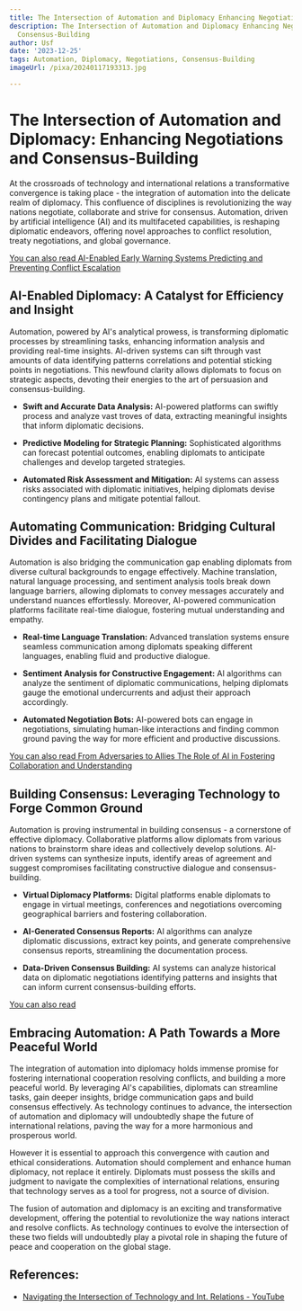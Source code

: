 ```yaml
---
title: The Intersection of Automation and Diplomacy Enhancing Negotiations and Consensus-Building
description: The Intersection of Automation and Diplomacy Enhancing Negotiations and
  Consensus-Building
author: Usf
date: '2023-12-25'
tags: Automation, Diplomacy, Negotiations, Consensus-Building
imageUrl: /pixa/20240117193313.jpg

---
```

# The Intersection  of Automation and Diplomacy: Enhancing Negotiations and Consensus-Building

At the crossroads of  technology and international relations a transformative convergence is taking place - the integration of automation into the delicate realm  of diplomacy. This confluence of disciplines is revolutionizing the  way nations negotiate, collaborate and strive for consensus. Automation, driven by artificial intelligence (AI) and its multifaceted capabilities, is reshaping diplomatic endeavors, offering novel  approaches to conflict resolution, treaty negotiations, and global governance.

[You can also read AI-Enabled  Early Warning Systems Predicting and Preventing Conflict Escalation](AI-Enabled%20Early%20Warning%20Systems%20Predicting%20and%20Preventing%20Conflict%20Escalation)


## AI-Enabled  Diplomacy:  A Catalyst for Efficiency and Insight

Automation,  powered by AI's analytical prowess, is transforming diplomatic processes by streamlining tasks, enhancing information analysis and providing real-time insights. AI-driven systems can sift through vast amounts of  data identifying patterns  correlations  and potential sticking points in  negotiations. This  newfound clarity allows diplomats to focus on strategic aspects, devoting their energies to the art of persuasion and  consensus-building.

* **Swift and Accurate Data  Analysis:** AI-powered platforms can swiftly process  and  analyze vast troves of data, extracting meaningful insights  that inform diplomatic  decisions.

* **Predictive Modeling for Strategic Planning:**  Sophisticated algorithms can forecast  potential outcomes, enabling diplomats to anticipate challenges and develop targeted strategies.

* **Automated Risk Assessment and Mitigation:** AI systems can assess risks associated with diplomatic initiatives, helping diplomats devise contingency plans and mitigate potential fallout.

## Automating  Communication: Bridging Cultural Divides and Facilitating Dialogue

Automation is also bridging  the communication gap enabling diplomats from diverse cultural backgrounds to engage effectively.  Machine translation, natural language processing, and sentiment analysis tools break down language barriers, allowing diplomats to  convey messages accurately and understand nuances effortlessly. Moreover, AI-powered communication  platforms facilitate real-time dialogue, fostering mutual understanding and  empathy.

* **Real-time Language Translation:** Advanced translation  systems ensure seamless communication among diplomats speaking different languages, enabling  fluid and productive dialogue.

* **Sentiment Analysis for Constructive Engagement:** AI  algorithms  can analyze the sentiment of diplomatic communications, helping diplomats gauge  the emotional undercurrents and adjust their approach accordingly.

* **Automated Negotiation Bots:** AI-powered  bots  can engage in negotiations, simulating human-like interactions and finding common ground paving the way for more efficient and productive discussions.

[You can also read From Adversaries to Allies The Role of AI in Fostering Collaboration and Understanding](From%20Adversaries%20to%20Allies%20The%20Role%20of%20AI%20in%20Fostering%20Collaboration%20and%20Understanding)


## Building Consensus:  Leveraging Technology to Forge Common  Ground

Automation is proving instrumental  in building consensus - a cornerstone of effective diplomacy. Collaborative platforms allow diplomats from various nations to brainstorm share ideas and collectively develop solutions. AI-driven  systems can synthesize inputs, identify areas of agreement and suggest compromises facilitating constructive dialogue and consensus-building.

* **Virtual Diplomacy Platforms:** Digital platforms enable diplomats to engage in virtual  meetings,  conferences and negotiations overcoming geographical barriers and fostering collaboration.

* **AI-Generated Consensus Reports:** AI algorithms can  analyze  diplomatic discussions, extract  key points, and generate comprehensive consensus reports, streamlining the documentation process.

* **Data-Driven Consensus Building:** AI  systems can analyze historical data on diplomatic negotiations  identifying patterns and insights that can inform current consensus-building efforts.

[You can also read  ]()


## Embracing Automation: A  Path Towards  a More Peaceful World

The integration of automation into diplomacy holds immense promise for fostering  international cooperation resolving  conflicts, and building  a more peaceful world. By leveraging AI's capabilities, diplomats can  streamline tasks, gain deeper insights, bridge  communication gaps and build consensus effectively. As technology continues to advance, the intersection of automation and diplomacy will undoubtedly shape the future of international relations, paving the way for a more harmonious and  prosperous  world.

However it is essential to  approach this convergence with caution and  ethical considerations. Automation should complement and enhance human diplomacy, not replace  it entirely. Diplomats must possess the skills and  judgment to  navigate the complexities of international relations, ensuring that technology serves as  a tool for progress, not a source of division.

The fusion of automation and diplomacy  is an  exciting and transformative development, offering the potential to revolutionize the way nations interact and  resolve conflicts. As technology continues to evolve the intersection of these two fields will undoubtedly play a pivotal role in shaping the future of peace and cooperation on the global stage.

## References:
- [Navigating the Intersection of Technology and Int. Relations - YouTube](https://www.youtube.com/watch?v=mDGsaRJ-eqA)
